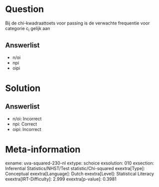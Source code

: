 Question
========

Bij de chi-kwadraattoets voor passing is de verwachte frequentie voor
categorie c~i~ gelijk aan

Answerlist
----------

* n/oi
* npi
* oipi

Solution
========

Answerlist
----------

* n/oi: Incorrect
* npi: Correct
* oipi: Incorrect

Meta-information
================
exname: uva-squared-230-nl
extype: schoice
exsolution: 010
exsection: Inferential Statistics/NHST/Test statistic/Chi-squared
exextra[Type]: Conceptual
exextra[Language]: Dutch
exextra[Level]: Statistical Literacy
exextra[IRT-Difficulty]: 2.999
exextra[p-value]: 0.3981
